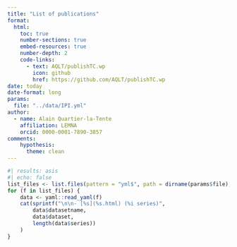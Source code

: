 ```yaml
---
title: "List of publications"
format: 
  html:
    toc: true
    number-sections: true
    embed-resources: true
    number-depth: 2
    code-links:
      - text: AQLT/publishTC.wp
        icon: github
        href: https://github.com/AQLT/publishTC.wp
date: today
date-format: long
params:
  file: "../data/IPI.yml"
author:
  - name: Alain Quartier-la-Tente 
    affiliation: LEMNA
    orcid: 0000-0001-7890-3857
comments: 
    hypothesis:
      theme: clean
---
```




```r
#| results: asis
#| echo: false
list_files <- list.files(pattern = "yml$", path = dirname(params$file), full.names = TRUE)
for (f in list_files) {
    data <- yaml::read_yaml(f)
    cat(sprintf("\n\n- [%s](%s.html) (%i series)",
        data$datasetname,
        data$dataset,
        length(data$series))
    )
}
```
